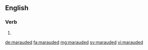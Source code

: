 ==English==

===Verb===
{{head|en}}

# {{en-past of|maraud}}

[[de:marauded]]
[[fa:marauded]]
[[mg:marauded]]
[[sv:marauded]]
[[vi:marauded]]